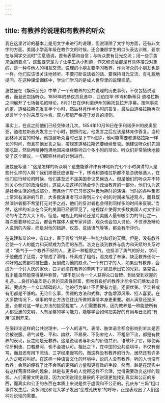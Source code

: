 ```yaml
---
---
---
```

title: 有教养的说理和有教养的听众
---





我在这里讨论的基本上是用文字来进行的说理，但说理除了文字的方面，还有非文字的方面。美国小学高年级在教作文的时候，还会兼顾学生的口头表达训练，要求在与同学交流时“注意语调，要有表情和自信；与听众要有目光交流；用一些手势来强调要点”。这些要求是为了让学生从小知道，作文和说话都是有具体接受对象的，是一种与他人的相互交流。说理的小朋友要学习教养，作为听众的小朋友也是一样。他们应该很关注地倾听、不要打断说话者的话、要保持目光交流、有礼貌地提问。在这种课堂训练中，学生们学习的是成人世界里的说理规范。

波兹曼在《娱乐至死》中举了一个有教养的公共说理的历史事例，不仅包括说理者，而且还包括听众。1858年的参议员竞选中，亚伯拉罕·林肯和斯蒂芬·道格拉斯之间展开了七场著名的辩论，8月21日在伊利诺伊州的奥托瓦拉开序幕。按照事先约定，道格拉斯先发言半个小时，然后林肯作半小时的答复，最后由道格拉斯再次发言半个小时来反驳林肯。双方都能严格遵守发言的规则。

事实上，在此之前他们已经交锋过几次。1854年10月16日在伊利诺伊州的皮奥里亚，道格拉斯首先发言三个小时，按照约定，他发言之后应该是林肯作答复。当轮到林肯发言的时候，他提醒听众当时已是下午5点钟，他可能需要和道格拉斯一样长的时间，而且在他发言之后，按规定道格拉斯还要继续反驳。他建议听众们先回家吃饭，然后再精神饱满地回来继续聆听四个多小时的辩论。听众们非常愉快地接受了这个建议，一切都照林肯的计划进行。

波兹曼写道：“这是怎样的听众啊？这些能够津津有味地听完七个小时演讲的人是些什么样的人啊？我们顺便还应该提一下，林肯和道格拉斯都不是总统候选人，在他们进行辩论的时候，他们甚至还不是美国参议员候选人。但是他们的听众并不特别关心他们的政治级别，这些人把这样的场合作为政治教育的一部分，他们认为这是社会生活的组成部分，而且他们早已习惯这种极为耗时的演讲。当时的各种集市上常常有演讲的节目，大多数演讲者可以得到三个小时的时间来陈述观点，而且既然演讲者都不希望打无对手之战，他们的反对者也会得到同样多的时间来反驳。”当然，这样的听众在今天的美国已经很罕见了。电视媒介使得大多数美国人对文字辩论的专注力大大下降。但是，电视上的辩论还是对美国人最有吸引力的节目之一，每次重要辩论之后，都会有媒体人或专家评述，观众也会加入讨论，不仅涉及辩论人说到的内容，而是对他的措辞、仪态、说话语气等等，都会有所评价。

在说理和辩论中，有口才、善于言辞当然是一种能力和好的天赋。但是，没有教养会使一个人的能力和天赋成为负面的东西。洛克在谈到教养与能力和天赋的关系时说：“勇气于一个教养不好的人，更添一种粗野之气，也抵消了勇气的好处，学问于他便成了迂腐，才智成了滑稽，朴素成了粗俗，温良成了奉承。缺乏教养任何一种好的品质都将被扭曲，反倒成为他的缺点。”一个有口才的人，如果没有教养，会成为一个讨人厌的家伙，口才必须在教养的熏陶下才能显示出它的光彩。洛克说，有才能虽然能获得某种称赞，“却不足以令一个人获得众口皆碑、到处受到欢迎的礼遇……良好的品质是心灵的实质性财富，但唯有良好的教养才能令它们焕发出异彩。要成为一个众口皆碑的人，他的行为举止不但要有力量，还要优美。坚实甚或有用都是不够的。无论什么事，优雅的方法和式样，才能增添风采、招人喜爱。在大多数情况下，做事的举止方法往往比所做的事情本身更重要。别人满意还是厌恶，全赖对这一举止方法的接受程度”。人们需要教养，因为教养是一种能使所有人都受惠的文明，人有足够的学习能力，能够学会如何把美好的有用与丑恶的“有用”区别开来。

在像辩论这样的公共说理中，一个人的语气、表情、肢体语言都会影响到听众是否会被说服。语气诚恳、平和、幽默、不暴戾、不伤害他人、不粗俗下流，都是有教养的表现，反之则是无教养。这是说理者与听众的价值共识，谁破坏了它，即使再伶牙俐齿、口若悬河，也不会被认可。相比之下，在中国的公共语境中，不仅有谩骂，而且还有用下流话、三字经来谩骂的，而这样没有教养的行为，居然还有许多人为之喝彩叫好。在这样一种语言文化的环境中，说的人没有教养，听的人也没有教养。会骂的便有了比不会骂的更强的力量和更有效的手段。然而，越是在现实中有这样荒唐怪戾的现象，越是有更多的人觉得这样不合理，觉得需要改变这样的现状。人们需要文明说理，因为文明说理比暴戾的不说理更能找到真实和公正的东西，而真实和公正的东西在本质上来说是优于虚假和不公正的。孔庆东“三妈”粗口事件发生后，众多网民和北大学子发出“惩戒孔庆东”的呼吁，正是表现出了人们这种对说理的需要。